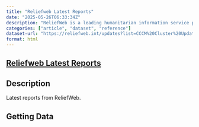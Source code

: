 ```yaml
---
title: "Reliefweb Latest Reports"
date: "2025-05-26T06:33:34Z"
description: "ReliefWeb is a leading humanitarian information service provided by the United Nations Office for the Coordination of Humanitarian Affairs (OCHA). Established in 1996, it serves as a central hub for reliable and timely information on global crises and disasters, supporting humanitarian workers, decision-makers, and researchers worldwide"
categories: ["article", "dataset", "reference"]
dataset-url: "https://reliefweb.int/updates?list=CCCM%20Cluster%20Updates&advanced-search=%28S9677%29"
format: html
---
```


## [Reliefweb Latest Reports](https://reliefweb.int/updates)

## Description

Latest reports from ReliefWeb.

## Getting Data

